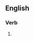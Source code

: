 ==English==

===Verb===
{{head|en|verb form}}

# {{present participle of|advantage|lang=en|nocat=1}}